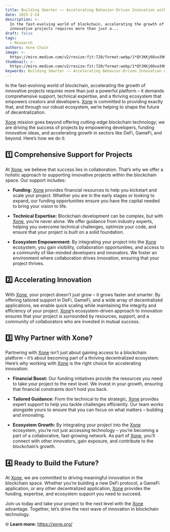```yaml
---
title: Building Smarter —— Accelerating Behavior-Driven Innovation with Xone
date: 2025-2-24
description: >-
  In the fast-evolving world of blockchain, accelerating the growth of
  innovative projects requires more than just a...
draft: false
tags:
  - Research
authors: Xone Chain
image: >-
  https://miro.medium.com/v2/resize:fit:720/format:webp/1*QYJKKj6Ovo39OvP0-JJRYg@2x.jpeg
thumbnail: >-
  https://miro.medium.com/v2/resize:fit:720/format:webp/1*QYJKKj6Ovo39OvP0-JJRYg@2x.jpeg
keywords: Building Smarter —— Accelerating Behavior-Driven Innovation with Xone
---
```


In the fast-evolving world of blockchain, accelerating the growth of innovative projects requires more than just a powerful platform – it demands comprehensive support, technical expertise, and a thriving ecosystem that empowers creators and developers. [Xone](https://xone.org/) is committed to providing exactly that, and through our robust ecosystem, we’re helping to shape the future of decentralization.

[Xone](https://xone.org/) mission goes beyond offering cutting-edge blockchain technology; we are driving the success of projects by empowering developers, funding innovative ideas, and accelerating growth in sectors like DeFi, GameFi, and beyond. Here’s how we do it:

## 1️⃣ Comprehensive Support for Projects

At [Xone](https://xone.org/), we believe that success lies in collaboration. That’s why we offer a holistic approach to supporting innovative projects within the blockchain space. Our support includes:

- **Funding:** [Xone](https://xone.org/) provides financial resources to help you kickstart and scale your project. Whether you are in the early stages or looking to expand, our funding opportunities ensure you have the capital needed to bring your vision to life.

- **Technical Expertise:** Blockchain development can be complex, but with [Xone](https://xone.org/), you’re never alone. We offer guidance from industry experts, helping you overcome technical challenges, optimize your code, and ensure that your project is built on a solid foundation.

- **Ecosystem Empowerment:** By integrating your project into the [Xone](https://xone.org/) ecosystem, you gain visibility, collaboration opportunities, and access to a community of like-minded developers and innovators. We foster an environment where collaboration drives innovation, ensuring that your project thrives.

## 2️⃣ Accelerating Innovation

With [Xone](https://xone.org/), your project doesn’t just grow – it grows faster and smarter. By offering tailored support in DeFi, GameFi, and a wide array of decentralized applications, we enable quick scaling while maintaining the integrity and efficiency of your project. [Xone](https://xone.org/)’s ecosystem-driven approach to innovation ensures that your project is surrounded by resources, support, and a community of collaborators who are invested in mutual success.

## 3️⃣ Why Partner with Xone?

Partnering with [Xone](https://xone.org/) isn’t just about gaining access to a blockchain platform – it’s about becoming part of a thriving decentralized ecosystem. Here’s why working with [Xone](https://xone.org/) is the right choice for accelerating innovation:

- **Financial Boost:** Our funding initiatives provide the resources you need to take your project to the next level. We invest in your growth, ensuring that financial constraints don’t hold you back.

- **Tailored Guidance:** From the technical to the strategic, [Xone](https://xone.org/) provides expert support to help you tackle challenges efficiently. Our team works alongside yours to ensure that you can focus on what matters – building and innovating.

- **Ecosystem Growth:** By integrating your project into the [Xone](https://xone.org/) ecosystem, you’re not just accessing technology – you’re becoming a part of a collaborative, fast-growing network. As part of [Xone](https://xone.org/), you’ll connect with other innovators, gain exposure, and contribute to the blockchain’s growth.

## 4️⃣ Ready to Build the Future?

At [Xone](https://xone.org/), we are committed to driving meaningful innovation in the blockchain space. Whether you’re building a new DeFi protocol, a GameFi application, or any other decentralized application, [Xone](https://xone.org/) provides the funding, expertise, and ecosystem support you need to succeed.

Join us today and take your project to the next level with the [Xone](https://xone.org/) advantage. Together, let’s drive the next wave of innovation in blockchain technology.

🌐 **Learn more:** https://xone.org/
